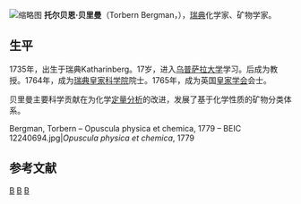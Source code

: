 [[File:Torbern_Bergman-1849.jpg|缩略图]]
'''托尔贝恩·贝里曼'''（Torbern Bergman，{{bd|1735年|3月20日|1784年|7月8日}}），[[瑞典|瑞典]]化学家、矿物学家。

== 生平 ==
1735年，出生于瑞典Katharinberg。17岁，进入[[乌普萨拉大学|乌普萨拉大学]]学习。后成为教授。1764年，成为[[瑞典皇家科学院|瑞典皇家科学院]]院士。1765年，成为英国[[皇家学会|皇家学会]]会士。

贝里曼主要科学贡献在为化学[[定量分析|定量分析]]的改进，发展了基于化学性质的矿物分类体系。

<gallery>
Bergman, Torbern – Opuscula physica et chemica, 1779 – BEIC 12240694.jpg|''Opuscula physica et chemica'', 1779
</gallery>

==参考文献==
{{reflist}}

{{Authority control}}
[[Category:瑞典化学家|B]]
[[Category:瑞典皇家科学院院士|B]]
[[Category:烏普薩拉大學校友|B]]